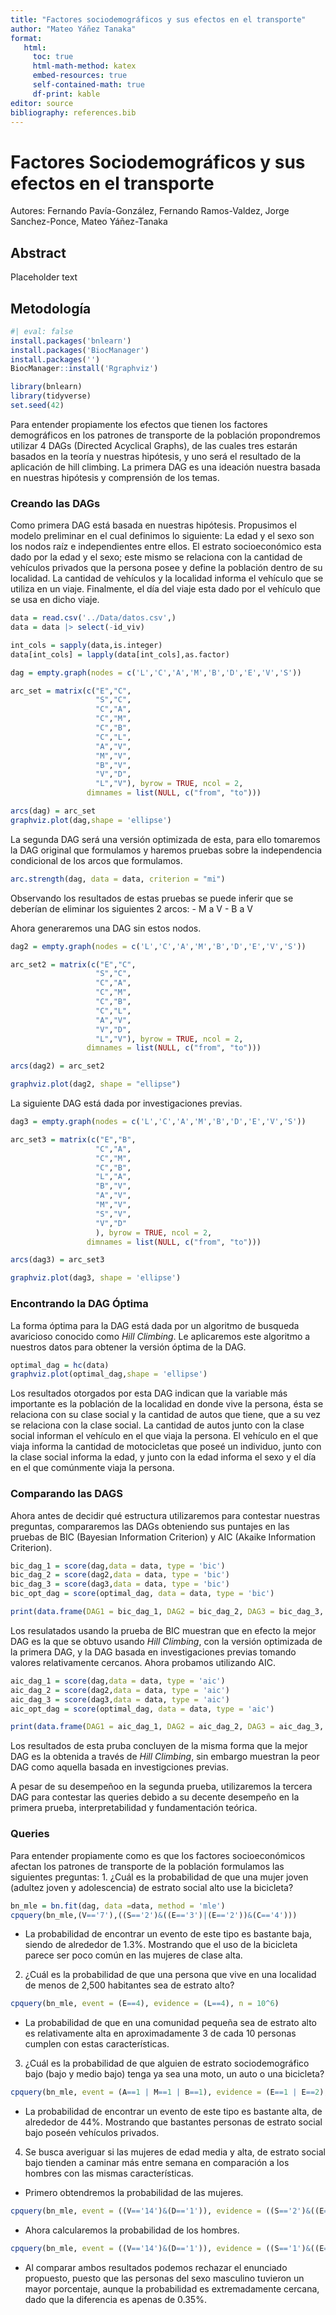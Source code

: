 ```yaml
---
title: "Factores sociodemográficos y sus efectos en el transporte"
author: "Mateo Yáñez Tanaka"
format:
   html:
     toc: true
     html-math-method: katex
     embed-resources: true
     self-contained-math: true
     df-print: kable
editor: source
bibliography: references.bib
---
```

# Factores Sociodemográficos y sus efectos en el transporte

Autores: Fernando Pavía-González, Fernando Ramos-Valdez, Jorge Sanchez-Ponce, Mateo Yáñez-Tanaka 

## Abstract

Placeholder text

## Metodología
```r
#| eval: false
install.packages('bnlearn')
install.packages('BiocManager')
install.packages('')
BiocManager::install('Rgraphviz')
```

```r
library(bnlearn)
library(tidyverse)
set.seed(42)
```

Para entender propiamente los efectos que tienen los factores demográficos en los patrones de transporte de la población propondremos utilizar 4 DAGs (Directed Acyclical Graphs), de las cuales tres estarán basados en la teoría y nuestras hipótesis, y uno será el resultado de la aplicación de hill climbing. La primera DAG es una ideación nuestra basada en nuestras hipótesis y comprensión de los temas.

### Creando las DAGs

Como primera DAG está basada en nuestras hipótesis. Propusimos el modelo preliminar en el cual definimos lo siguiente: La edad y el sexo son los nodos raíz e independientes entre ellos. El estrato socioeconómico esta dado por la edad y el sexo; este mismo se relaciona con la cantidad de vehículos privados que la persona posee y define la población dentro de su localidad. La cantidad de vehículos y la localidad informa el vehículo que se utiliza en un viaje. Finalmente, el día del viaje esta dado por el vehículo que se usa en dicho viaje.

```r
data = read.csv('../Data/datos.csv',)
data = data |> select(-id_viv)

int_cols = sapply(data,is.integer)
data[int_cols] = lapply(data[int_cols],as.factor)

dag = empty.graph(nodes = c('L','C','A','M','B','D','E','V','S'))

arc_set = matrix(c("E","C",
                   "S","C",
                   "C","A",
                   "C","M",
                   "C","B",
                   "C","L",
                   "A","V",
                   "M","V",
                   "B","V",
                   "V","D",
                   "L","V"), byrow = TRUE, ncol = 2,
                 dimnames = list(NULL, c("from", "to")))

arcs(dag) = arc_set
graphviz.plot(dag,shape = 'ellipse')
```

La segunda DAG será una versión optimizada de esta, para ello tomaremos la DAG original que formulamos y haremos pruebas sobre la independencia condicional de los arcos que formulamos.
```r
arc.strength(dag, data = data, criterion = "mi")
```

Observando los resultados de estas pruebas se puede inferir que se deberían de eliminar los siguientes 2 arcos:
- M a V
- B a V

Ahora generaremos una DAG sin estos nodos.
```r
dag2 = empty.graph(nodes = c('L','C','A','M','B','D','E','V','S'))

arc_set2 = matrix(c("E","C",
                   "S","C",
                   "C","A",
                   "C","M",
                   "C","B",
                   "C","L",
                   "A","V",
                   "V","D",
                   "L","V"), byrow = TRUE, ncol = 2,
                 dimnames = list(NULL, c("from", "to")))

arcs(dag2) = arc_set2

graphviz.plot(dag2, shape = "ellipse")
```
La siguiente DAG está dada por investigaciones previas. 

```r
dag3 = empty.graph(nodes = c('L','C','A','M','B','D','E','V','S'))

arc_set3 = matrix(c("E","B",
                   "C","A",
                   "C","M",
                   "C","B",
                   "L","A",
                   "B","V",
                   "A","V",
                   "M","V",
                   "S","V",
                   "V","D"
                   ), byrow = TRUE, ncol = 2,
                 dimnames = list(NULL, c("from", "to")))

arcs(dag3) = arc_set3

graphviz.plot(dag3, shape = 'ellipse')
```
### Encontrando la DAG Óptima

La forma óptima para la DAG está dada por un algoritmo de busqueda avaricioso conocido como *Hill Climbing*. Le aplicaremos este algoritmo a nuestros datos para obtener la versión óptima de la DAG.
```r
optimal_dag = hc(data)
graphviz.plot(optimal_dag,shape = 'ellipse')
```
Los resultados otorgados por esta DAG indican que la variable más importante es la población de la localidad en donde vive la persona, ésta se relaciona con su clase social y la cantidad de autos que tiene, que a su vez se relaciona con la clase social. La cantidad de autos junto con la clase social informan el vehículo en el que viaja la persona. El vehículo en el que viaja informa la cantidad de motocicletas que poseé un individuo, junto con la clase social informa la edad, y junto con la edad informa el sexo y el día en el que comúnmente viaja la persona.

### Comparando las DAGS
Ahora antes de decidir qué estructura utilizaremos para contestar nuestras preguntas, compararemos las DAGs obteniendo sus puntajes en las pruebas de BIC (Bayesian Information Criterion) y AIC (Akaike Information Criterion).

```r
bic_dag_1 = score(dag,data = data, type = 'bic')
bic_dag_2 = score(dag2,data = data, type = 'bic')
bic_dag_3 = score(dag3,data = data, type = 'bic')
bic_opt_dag = score(optimal_dag, data = data, type = 'bic')

print(data.frame(DAG1 = bic_dag_1, DAG2 = bic_dag_2, DAG3 = bic_dag_3, OPTIMAL_DAG = bic_opt_dag))
```
Los resulatados usando la prueba de BIC muestran que en efecto la mejor DAG es la que se obtuvo usando *Hill Climbing*, con la versión optimizada de la primera DAG, y la DAG basada en investigaciones previas tomando valores relativamente cercanos. Ahora probamos utilizando AIC.

```r
aic_dag_1 = score(dag,data = data, type = 'aic')
aic_dag_2 = score(dag2,data = data, type = 'aic')
aic_dag_3 = score(dag3,data = data, type = 'aic')
aic_opt_dag = score(optimal_dag, data = data, type = 'aic')

print(data.frame(DAG1 = aic_dag_1, DAG2 = aic_dag_2, DAG3 = aic_dag_3, OPTIMAL_DAG = aic_opt_dag))
```
Los resultados de esta pruba concluyen de la misma forma que la mejor DAG es la obtenida a través de *Hill Climbing*, sin embargo muestran la peor DAG como aquella basada en investigciones previas.

A pesar de su desempeñoo en la segunda prueba, utilizaremos la tercera DAG para contestar las queries debido a su decente desempeño en la primera prueba, interpretabilidad y fundamentación teórica.

### Queries

Para entender propiamente como es que los factores socioeconómicos afectan los patrones de transporte de la población formulamos las siguientes preguntas:
1. ¿Cuál es la probabilidad de que una mujer joven (adultez joven y adolescencia) de estrato social alto use la bicicleta?
```r
bn_mle = bn.fit(dag, data =data, method = 'mle')
cpquery(bn_mle,(V=='7'),((S=='2')&((E=='3')|(E=='2'))&(C=='4')))
```

  - La probabilidad de encontrar un evento de este tipo es bastante baja, siendo de alrededor de 1.3%. Mostrando que el uso de la bicicleta parece ser poco común en las mujeres de clase alta.

2. ¿Cuál es la probabilidad de que una persona que vive en una localidad de menos de 2,500 habitantes sea de estrato alto?

```r
cpquery(bn_mle, event = (E==4), evidence = (L==4), n = 10^6)
```
  - La probabilidad de que en una comunidad pequeña sea de estrato alto es relativamente alta en aproximadamente 3 de cada 10 personas cumplen con estas características. 

3. ¿Cuál es la probabilidad de que alguien de estrato sociodemográfico bajo (bajo y medio bajo) tenga ya sea una moto, un auto o una bicicleta?
```r
cpquery(bn_mle, event = (A==1 | M==1 | B==1), evidence = (E==1 | E==2), n = 10^6)
```

  - La probabilidad de encontrar un evento de este tipo es bastante alta, de alrededor de 44%. Mostrando que bastantes personas de estrato social bajo poseén vehículos privados. 
  
4. Se busca averiguar si las mujeres de edad media y alta, de estrato social bajo tienden a caminar más entre semana en comparación a los hombres con las mismas características.

  - Primero obtendremos la probabilidad de las mujeres.
```r
cpquery(bn_mle, event = ((V=='14')&(D=='1')), evidence = ((S=='2')&((E=='4')|(E=='5'))&(C=='1')), n = 10^6)
```
  - Ahora calcularemos la probabilidad de los hombres.
```r
cpquery(bn_mle, event = ((V=='14')&(D=='1')), evidence = ((S=='1')&((E=='4')|(E=='5'))&(C=='1')), n = 10^6)
```
  - Al comparar ambos resultados podemos rechazar el enunciado propuesto, puesto que las personas del sexo masculino tuvieron un mayor porcentaje, aunque la probabilidad es extremadamente cercana, dado que la diferencia es apenas de 0.35%.
